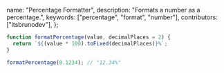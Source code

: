   name: "Percentage Formatter",
  description: "Formats a number as a percentage.",
  keywords: ["percentage", "format", "number"],
  contributors: ["itsbrunodev"],
};

```javascript
function formatPercentage(value, decimalPlaces = 2) {
  return `${(value * 100).toFixed(decimalPlaces)}%`;
}
```

```javascript
formatPercentage(0.1234); // "12.34%"
```
